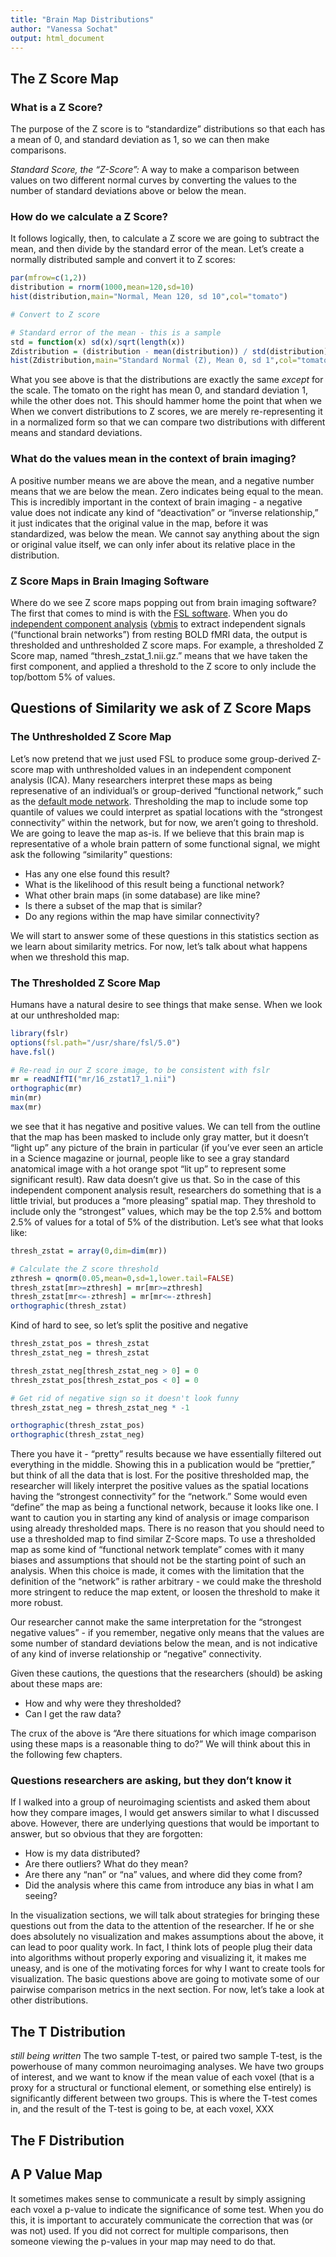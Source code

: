```yaml
---
title: "Brain Map Distributions"
author: "Vanessa Sochat"
output: html_document
---
```



## The Z Score Map

### What is a Z Score?
The purpose of the Z score is to "standardize" distributions so that each has a mean of 0, and standard deviation as 1, so we can then make comparisons.  

*Standard Score, the "Z-Score":* A way to make a comparison between values on two different normal curves by converting the values to the number of standard deviations above or below the mean. 

### How do we calculate a Z Score?
It follows logically, then, to calculate a Z score we are going to subtract the mean, and then divide by the standard error of the mean.  Let's create a normally distributed sample and convert it to Z scores:

```r
par(mfrow=c(1,2))
distribution = rnorm(1000,mean=120,sd=10)
hist(distribution,main="Normal, Mean 120, sd 10",col="tomato")

# Convert to Z score

# Standard error of the mean - this is a sample
std = function(x) sd(x)/sqrt(length(x))
Zdistribution = (distribution - mean(distribution)) / std(distribution)
hist(Zdistribution,main="Standard Normal (Z), Mean 0, sd 1",col="tomato")

```

What you see above is that the distributions are exactly the same *except* for the scale.  The tomato on the right has mean 0, and standard deviation 1, while the other does not.  This should hammer home the point that when we When we convert distributions to Z scores, we are merely re-representing it in a normalized form so that we can compare two distributions with different means and standard deviations.

### What do the values mean in the context of brain imaging?
A positive number means we are above the mean, and a negative number means that we are below the mean.  Zero indicates being equal to the mean.  This is incredibly important in the context of brain imaging - a negative value does not indicate any kind of "deactivation" or "inverse relationship," it just indicates that the original value in the map, before it was standardized, was below the mean.  We cannot say anything about the sign or original value itself, we can only infer about its relative place in the distribution.  

### Z Score Maps in Brain Imaging Software
Where do we see Z score maps popping out from brain imaging software? The first that comes to mind is with the [FSL software](http://fsl.fmrib.ox.ac.uk/fsl/fsl-4.1.9/feat5/glm.html). When you do [independent component analysis](http://en.wikipedia.org/wiki/Independent_component_analysis) ([vbmis](http://www.vbmis.com/learn/independent-component-analysis-ica/) to extract independent signals ("functional brain networks") from resting BOLD fMRI data, the output is thresholded and unthresholded Z score maps.  For example, a thresholded Z Score map, named "thresh_zstat_1.nii.gz." means that we have taken the first component, and applied a threshold to the Z score to only include the top/bottom 5% of values. 

## Questions of Similarity we ask of Z Score Maps

### The Unthresholded Z Score Map
Let's now pretend that we just used FSL to produce some group-derived Z-score map with unthresholded values in an independent component analysis (ICA). Many researchers interpret these maps as being represenative of an individual's or group-derived "functional network," such as the [default mode network](http://en.wikipedia.org/wiki/Default_mode_network).  Thresholding the map to include some top quantile of values we could interpret as spatial locations with the "strongest connectivity" within the network, but for now, we aren't going to threshold.  We are going to leave the map as-is. If we believe that this brain map is representative of a whole brain pattern of some functional signal, we might ask the following "similarity" questions:

 - Has any one else found this result?
 - What is the likelihood of this result being a functional network?
 - What other brain maps (in some database) are like mine?
 - Is there a subset of the map that is similar?
 - Do any regions within the map have similar connectivity?
 
We will start to answer some of these questions in this statistics section as we learn about similarity metrics.  For now, let's talk about what happens when we threshold this map. 

### The Thresholded Z Score Map
Humans have a natural desire to see things that make sense.  When we look at our unthresholded map:

```r
library(fslr)
options(fsl.path="/usr/share/fsl/5.0")
have.fsl()

# Re-read in our Z score image, to be consistent with fslr
mr = readNIfTI("mr/16_zstat17_1.nii")
orthographic(mr)
min(mr)
max(mr)
```

we see that it has negative and positive values. We can tell from the outline that the map has been masked to include only gray matter, but it doesn't "light up" any picture of the brain in particular (if you've ever seen an article in a Science magazine or journal, people like to see a gray standard anatomical image with a hot orange spot "lit up" to represent some significant result).  Raw data doesn't give us that.  So in the case of this independent component analysis result, researchers do something that is a little trivial, but produces a "more pleasing" spatial map.  They threshold to include only the "strongest" values, which may be the top 2.5% and bottom 2.5% of values for a total of 5% of the distribution. Let's see what that looks like:

```r
thresh_zstat = array(0,dim=dim(mr))

# Calculate the Z score threshold
zthresh = qnorm(0.05,mean=0,sd=1,lower.tail=FALSE)
thresh_zstat[mr>=zthresh] = mr[mr>=zthresh]
thresh_zstat[mr<=-zthresh] = mr[mr<=-zthresh]
orthographic(thresh_zstat)
```

Kind of hard to see, so let's split the positive and negative

```r
thresh_zstat_pos = thresh_zstat
thresh_zstat_neg = thresh_zstat

thresh_zstat_neg[thresh_zstat_neg > 0] = 0
thresh_zstat_pos[thresh_zstat_pos < 0] = 0

# Get rid of negative sign so it doesn't look funny
thresh_zstat_neg = thresh_zstat_neg * -1

orthographic(thresh_zstat_pos)
orthographic(thresh_zstat_neg)
```

There you have it - "pretty" results because we have essentially filtered out everything in the middle.  Showing this in a publication would be "prettier," but think of all the data that is lost.  For the positive thresholded map, the researcher will likely interpret the positive values as the spatial locations having the "strongest connectivity" for the "network." Some would even "define" the map as being a functional network, because it looks like one.  I want to caution you in starting any kind of analysis or image comparison using already thresholded maps.  There is no reason that you should need to use a thresholded map to find similar Z-Score maps.  To use a thresholded map as some kind of "functional network template" comes with it many biases and assumptions that should not be the starting point of such an analysis.  When this choice is made, it comes with the limitation that the definition of the "network" is rather arbitrary - we could make the threshold more stringent to reduce the map extent, or loosen the threshold to make it more robust.

Our researcher cannot make the same interpretation for the "strongest negative values" - if you remember, negative only means that the values are some number of standard deviations below the mean, and is not indicative of any kind of inverse relationship or "negative" connectivity.  

Given these cautions, the questions that the researchers (should) be asking about these maps are:

 - How and why were they thresholded?
 - Can I get the raw data?

The crux of the above is "Are there situations for which image comparison using these maps is a reasonable thing to do?" We will think about this in the following few chapters.
 
### Questions researchers are asking, but they don't know it
If I walked into a group of neuroimaging scientists and asked them about how they compare images, I would get answers similar to what I discussed above.  However, there are underlying questions that would be important to answer, but so obvious that they are forgotten:

- How is my data distributed?
- Are there outliers? What do they mean?
- Are there any "nan" or "na" values, and where did they come from?
- Did the analysis where this came from introduce any bias in what I am seeing?

In the visualization sections, we will talk about strategies for bringing these questions out from the data to the attention of the researcher.  If he or she does absolutely no visualization and makes assumptions about the above, it can lead to poor quality work.  In fact, I think lots of people plug their data into algorithms without properly exporing and visualizing it, it makes me uneasy, and is one of the motivating forces for why I want to create tools for visualization. The basic questions above are going to motivate some of our pairwise comparison metrics in the next section.  For now, let's take a look at other distributions.


## The T Distribution
*still being written*
The two sample T-test, or paired two sample T-test, is the powerhouse of many common neuroimaging analyses.  We have two groups of interest, and we want to know if the mean value of each voxel (that is a proxy for a structural or functional element, or something else entirely) is significantly different between two groups.  This is where the T-test comes in, and the result of the T-test is going to be, at each voxel, XXX

## The F Distribution


## A P Value Map
It sometimes makes sense to communicate a result by simply assigning each voxel a p-value to indicate the significance of some test.  When you do this, it is important to accurately communicate the correction that was (or was not) used.  If you did not correct for multiple comparisons, then someone viewing the p-values in your map may need to do that.